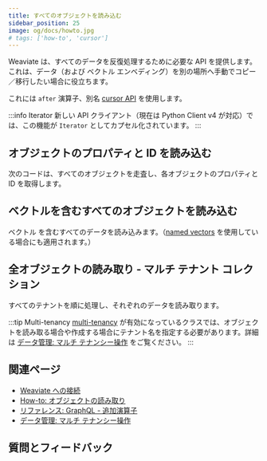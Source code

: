 ```yaml
---
title: すべてのオブジェクトを読み込む
sidebar_position: 25
image: og/docs/howto.jpg
# tags: ['how-to', 'cursor']
---
```




Weaviate は、すべてのデータを反復処理するために必要な API を提供します。これは、データ（および ベクトル エンベディング）を別の場所へ手動でコピー／移行したい場合に役立ちます。

これには `after` 演算子、別名 [cursor API](../api/graphql/additional-operators.md#cursor-with-after) を使用します。

:::info Iterator
新しい API クライアント（現在は Python Client v4 が対応）では、この機能が `Iterator` としてカプセル化されています。
:::

## オブジェクトのプロパティと ID を読み込む

次のコードは、すべてのオブジェクトを走査し、各オブジェクトのプロパティと ID を取得します。

<Tabs groupId="languages">

  <TabItem value="py" label="Python Client v4">
    <FilteredTextBlock
      text={PyCode}
      startMarker="# START ReadAllProps"
      endMarker="# END ReadAllProps"
      language="py"
    />
  </TabItem>

  <TabItem value="py3" label="Python Client v3">
    <FilteredTextBlock
      text={PyCodeV3}
      startMarker="# START ReadAllProps"
      endMarker="# END ReadAllProps"
      language="pyv3"
    />
  </TabItem>

  <TabItem value="js" label="JS/TS Client v3">
    <FilteredTextBlock
      text={TSCode}
      startMarker="// START ReadAllProps"
      endMarker="// END ReadAllProps"
      language="ts"
    />
  </TabItem>

  <TabItem value="js2" label="JS/TS Client v2">
    <FilteredTextBlock
      text={TSCodeLegacy}
      startMarker="// START ReadAllProps"
      endMarker="// END ReadAllProps"
      language="tsv2"
    />
  </TabItem>

  <TabItem value="java" label="Java">
    <FilteredTextBlock
      text={JavaCode}
      startMarker="// Retrieve data"
      endMarker="// Use this function to retrieve data"
      language="java"
    />
  </TabItem>

  <TabItem value="go" label="Go">
    <FilteredTextBlock
      text={GoCode}
      startMarker="// Retrieve data"
      endMarker="// Use this function to retrieve data"
      language="go"
    />
  </TabItem>
</Tabs>

## ベクトルを含むすべてのオブジェクトを読み込む

ベクトル を含むすべてのデータを読み込みます。（[named vectors](../config-refs/collections.mdx#named-vectors) を使用している場合にも適用されます。）

<Tabs groupId="languages">

  <TabItem value="py" label="Python Client v4">
    <FilteredTextBlock
      text={PyCode}
      startMarker="# START ReadAllVectors"
      endMarker="# END ReadAllVectors"
      language="py"
    />
  </TabItem>

  <TabItem value="py3" label="Python Client v3">
    <FilteredTextBlock
      text={PyCodeV3}
      startMarker="# START ReadAllVectors"
      endMarker="# END ReadAllVectors"
      language="pyv3"
    />
  </TabItem>

  <TabItem value="js" label="JS/TS Client v3">
    <FilteredTextBlock
      text={TSCode}
      startMarker="// START ReadAllVectors"
      endMarker="// END ReadAllVectors"
      language="ts"
    />
  </TabItem>

  <TabItem value="js2" label="JS/TS Client v2">
    <FilteredTextBlock
      text={TSCodeLegacy}
      startMarker="// START ReadAllVectors"
      endMarker="// END ReadAllVectors"
      language="tsv2"
    />
  </TabItem>
</Tabs>



## 全オブジェクトの読み取り - マルチ テナント コレクション

すべてのテナントを順に処理し、それぞれのデータを読み取ります。

:::tip Multi-tenancy
[multi-tenancy](../concepts/data.md#multi-tenancy) が有効になっているクラスでは、オブジェクトを読み取る場合や作成する場合にテナント名を指定する必要があります。詳細は [データ管理: マルチ テナンシー操作]( ../manage-collections/multi-tenancy.mdx) をご覧ください。
:::

<Tabs groupId="languages">

  <TabItem value="py" label="Python クライアント v4">
    <FilteredTextBlock
      text={PyCode}
      startMarker="# START ReadAllTenants"
      endMarker="# END ReadAllTenants"
      language="py"
    />
  </TabItem>

  <TabItem value="py3" label="Python クライアント v3">
    <FilteredTextBlock
      text={PyCodeV3}
      startMarker="# START ReadAllTenants"
      endMarker="# END ReadAllTenants"
      language="pyv3"
    />
  </TabItem>

  <TabItem value="js" label="JS/TS クライアント v3">
    <FilteredTextBlock
      text={TSCode}
      startMarker="// START ReadAllTenants"
      endMarker="// END ReadAllTenants"
      language="ts"
    />
  </TabItem>

  <TabItem value="js2" label="JS/TS クライアント v2">
    <FilteredTextBlock
      text={TSCodeLegacy}
      startMarker="// START ReadAllTenants"
      endMarker="// END ReadAllTenants"
      language="tsv2"
    />
  </TabItem>
</Tabs>

## 関連ページ

- [Weaviate への接続](/weaviate/connections/index.mdx)
- [How-to: オブジェクトの読み取り](./read.mdx)
- [リファレンス: GraphQL - 追加演算子](../api/graphql/additional-operators.md#cursor-with-after)
- [データ管理: マルチ テナンシー操作]( ../manage-collections/multi-tenancy.mdx)

## 質問とフィードバック


<DocsFeedback/>

